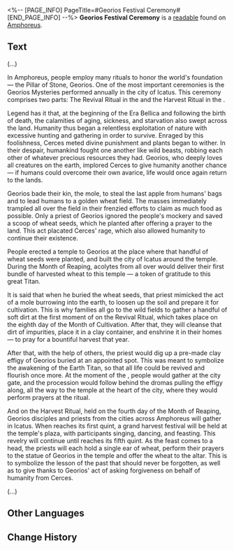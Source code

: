 <%-- [PAGE_INFO]
PageTitle=#Georios Festival Ceremony#
[END_PAGE_INFO] --%>
{{Readable Infobox
|id           = 438
|partIds      = 190740
|title        = 
|image        = Item Georios Festival Ceremony.png
|world        = Amphoreus
|parts        = 1
|author       = <!--to be added-->
|description  = Recorded with the important rituals that Georios' disciples in Amphoreus use to pay tribute to the god.
|part1        = Georios Festival Ceremony
|source1      = {{cx|Source missing}}
|characters   = 
|factions     = 
}}
'''Georios Festival Ceremony''' is a [[readable]] found on [[Amphoreus]].
<!--
==Location==
{{Map Embed|<map name>|<marker id>}}
-->
==Text==
(...)

In Amphoreus, people employ many rituals to honor the world's foundation &mdash; the Pillar of Stone, Georios. One of the most important ceremonies is the Georios Mysteries performed annually in the city of Icatus. This ceremony comprises two parts: The Revival Ritual in the {{Rubi|Month of Cultivation|Fourth Month}} and the Harvest Ritual in the {{Rubi|Month of Reaping|Eighth Month}}.

Legend has it that, at the beginning of the Era Bellica and following the birth of death, the calamities of aging, sickness, and starvation also swept across the land. Humanity thus began a relentless exploitation of nature with excessive hunting and gathering in order to survive. Enraged by this foolishness, Cerces meted divine punishment and plants began to wither. In their despair, humankind fought one another like wild beasts, robbing each other of whatever precious resources they had. Georios, who deeply loves all creatures on the earth, implored Cerces to give humanity another chance &mdash; if humans could overcome their own avarice, life would once again return to the lands.

Georios bade their kin, the mole, to steal the last apple from humans' bags and to lead humans to a golden wheat field. The masses immediately trampled all over the field in their frenzied efforts to claim as much food as possible. Only a priest of Georios ignored the people's mockery and saved a scoop of wheat seeds, which he planted after offering a prayer to the land. This act placated Cerces' rage, which also allowed humanity to continue their existence.

People erected a temple to Georios at the place where that handful of wheat seeds were planted, and built the city of Icatus around the temple. During the Month of Reaping, acolytes from all over would deliver their first bundle of harvested wheat to this temple &mdash; a token of gratitude to this great Titan.

It is said that when he buried the wheat seeds, that priest mimicked the act of a mole burrowing into the earth, to loosen up the soil and prepare it for cultivation. This is why families all go to the wild fields to gather a handful of soft dirt at the first moment of {{Rubi|the Entry Hour|Dawn}} on the Revival Ritual, which takes place on the eighth day of the Month of Cultivation. After that, they will cleanse that dirt of impurities, place it in a clay container, and enshrine it in their homes &mdash; to pray for a bountiful harvest that year.

After that, with the help of others, the priest would dig up a pre-made clay effigy of Georios buried at an appointed spot. This was meant to symbolize the awakening of the Earth Titan, so that all life could be revived and flourish once more. At the moment of the {{Rubi|Lucid Hour|Morning}}, people would gather at the city gate, and the procession would follow behind the dromas pulling the effigy along, all the way to the temple at the heart of the city, where they would perform prayers at the ritual.

And on the Harvest Ritual, held on the fourth day of the Month of Reaping, Georios disciples and priests from the cities across Amphoreus will gather in Icatus. When {{Rubi|the Action Hour|Noon}} reaches its first quint, a grand harvest festival will be held at the temple's plaza, with participants singing, dancing, and feasting. This revelry will continue until {{Rubi|the Parting Hour|Evening}} reaches its fifth quint. As the feast comes to a head, the priests will each hold a single ear of wheat, perform their prayers to the statue of Georios in the temple and offer the wheat to the altar. This is to symbolize the lesson of the past that should never be forgotten, as well as to give thanks to Georios' act of asking forgiveness on behalf of humanity from Cerces.

(...)

<!--
==Trivia==
* 
-->
==Other Languages==
{{Other Languages
|en   = Georios Festival Ceremony
|zhs  = 吉奥里亚节日仪典
|zht  = 吉奧里亞節日儀典
|ja   = ジョーリアの祭日儀式
|ko   = 지오리오스 명절 의식
|es   = Ceremonia del festival de Georios
|fr   = Cérémonie du festival de Géorios
|ru   = Праздничная церемония Геориоса
|th   = พิธีฉลองเทศกาล Georios
|vi   = Nghi Thức Lễ Hội Georios
|de   = Ritus des Georios-Festes
|id   = Ritual Festival Georios
|pt   = Cerimônia do Festival de Georios
}}

==Change History==
{{Change History|3.0}}